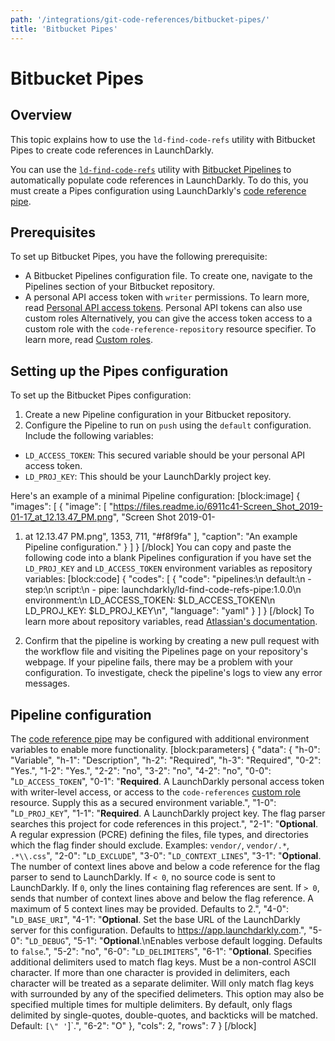 ```yaml
---
path: '/integrations/git-code-references/bitbucket-pipes/'
title: 'Bitbucket Pipes'
---
```


# Bitbucket Pipes

## Overview

This topic explains how to use the `ld-find-code-refs` utility with Bitbucket Pipes to create code references in LaunchDarkly.

You can use the [`ld-find-code-refs`](https://github.com/launchdarkly/ld-find-code-refs/) utility with [Bitbucket Pipelines](https://bitbucket.org/product/features/pipelines) to automatically populate code references in LaunchDarkly. To do this, you must create a Pipes configuration using LaunchDarkly's [code reference pipe](https://bitbucket.org/launchdarkly/ld-find-code-refs-pipe).

## Prerequisites

To set up Bitbucket Pipes, you have the following prerequisite:

- A Bitbucket Pipelines configuration file. To create one, navigate to the Pipelines section of your Bitbucket repository.
- A personal API access token with `writer` permissions. To learn more, read [Personal API access tokens](./api-access-tokens).
  <Callout intent="info">
    <CalloutTitle>Personal API tokens can also use custom roles</CalloutTitle>
    <CalloutDescription>
      Alternatively, you can give the access token access to a custom role with the `code-reference-repository` resource
      specifier. To learn more, read [Custom roles](./custom-roles).
    </CalloutDescription>
  </Callout>

## Setting up the Pipes configuration

To set up the Bitbucket Pipes configuration:

1. Create a new Pipeline configuration in your Bitbucket repository.
2. Configure the Pipeline to run on `push` using the `default` configuration. Include the following variables:

- `LD_ACCESS_TOKEN`: This secured variable should be your personal API access token.
- `LD_PROJ_KEY`: This should be your LaunchDarkly project key.

Here's an example of a minimal Pipeline configuration:
[block:image]
{
"images": [
{
"image": [
"https://files.readme.io/6911c41-Screen_Shot_2019-01-17_at_12.13.47_PM.png",
"Screen Shot 2019-01-

1. at 12.13.47 PM.png",
   1353,
   711,
   "#f8f9fa"
   ],
   "caption": "An example Pipeline configuration."
   }
   ]
   }
   [/block]
   You can copy and paste the following code into a blank Pipelines configuration if you have set the `LD_PROJ_KEY` and `LD_ACCESS_TOKEN` environment variables as repository variables:
   [block:code]
   {
   "codes": [
   {
   "code": "pipelines:\n default:\n - step:\n script:\n - pipe: launchdarkly/ld-find-code-refs-pipe:1.0.0\n environment:\n LD_ACCESS_TOKEN: $LD_ACCESS_TOKEN\n LD_PROJ_KEY: $LD_PROJ_KEY\n",
   "language": "yaml"
   }
   ]
   }
   [/block]
   To learn more about repository variables, read [Atlassian's documentation](https://confluence.atlassian.com/bitbucket/variables-in-pipelines-794502608.html).

2. Confirm that the pipeline is working by creating a new pull request with the workflow file and visiting the Pipelines page on your repository's webpage. If your pipeline fails, there may be a problem with your configuration. To investigate, check the pipeline's logs to view any error messages.

## Pipeline configuration

The [code reference pipe](https://bitbucket.org/launchdarkly/ld-find-code-refs-pipe) may be configured with additional environment variables to enable more functionality.
[block:parameters]
{
"data": {
"h-0": "Variable",
"h-1": "Description",
"h-2": "Required",
"h-3": "Required",
"0-2": "Yes.",
"1-2": "Yes.",
"2-2": "no",
"3-2": "no",
"4-2": "no",
"0-0": "`LD_ACCESS_TOKEN`",
"0-1": "**Required**.
A LaunchDarkly personal access token with writer-level access, or access to the `code-references` [custom role](./custom-roles) resource.
Supply this as a secured environment variable.",
"1-0": "`LD_PROJ_KEY`",
"1-1": "**Required**.
A LaunchDarkly project key. The flag parser searches this project for code references in this project.",
"2-1": "**Optional**.
A regular expression (PCRE) defining the files, file types, and directories which the flag finder should exclude.
Examples: `vendor/`, `vendor/.*`, `.*\\.css`",
"2-0": "`LD_EXCLUDE`",
"3-0": "`LD_CONTEXT_LINES`",
"3-1": "**Optional**.
The number of context lines above and below a code reference for the flag parser to send to LaunchDarkly.
If `< 0`, no source code is sent to LaunchDarkly.
If `0`, only the lines containing flag references are sent.
If `> 0`, sends that number of context lines above and below the flag reference.
A maximum of 5 context lines may be provided. Defaults to 2.",
"4-0": "`LD_BASE_URI`",
"4-1": "**Optional**.
Set the base URL of the LaunchDarkly server for this configuration. Defaults to https://app.launchdarkly.com.",
"5-0": "`LD_DEBUG`",
"5-1": "**Optional**.\nEnables verbose default logging. Defaults to `false`.",
"5-2": "no",
"6-0": "`LD_DELIMITERS`",
"6-1": "**Optional**.
Specifies additional delimiters used to match flag keys. Must be a non-control ASCII character.
If more than one character is provided in delimiters, each character will be treated as a separate delimiter. Will only match flag keys with surrounded by any of the specified delimeters. This option may also be specified multiple times for multiple delimiters.
By default, only flags delimited by single-quotes, double-quotes, and backticks will be matched.
Default: `[\" '`]`.",
"6-2": "O"
},
"cols": 2,
"rows": 7
}
[/block]
